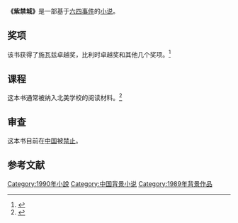 {{Infobox book
| name = 紫禁城
| series = 
| image = <!-- 檔案不存在 William Bell - Forbidden City.jpeg ，可從英文維基百科取得 -->
<!--prefer 1st edition-->| author = {{tsl|en|William E. Bell||William E. Bell}}
| title_orig = 
| translator = 
| cover_artist = World Wide Photos
| country = [[加拿大|加拿大]]
| language = [[英语|英语]]
| genre = [[小说|小说]]
| publisher = Seal Books by arrangement with Doubleday Canada
| release_date = 1990
| media_type = 印刷([[平装书|平装书]])
| pages = 274
| isbn = 0-7704-2813-4
| oclc = 
| preceded_by = 
| followed_by = |<!-- See Wikipedia:WikiProject_Novels or Wikipedia:WikiProject_Books -->
| caption = 
}}

'''《紫禁城》'''是一部基于[[六四事件|六四事件]]的[[小说|小说]]。

== 奖项 ==
该书获得了施瓦兹卓越奖，比利时卓越奖和其他几个奖项。<ref>{{cite web|title=Forbidden City by William Bell|url=http://www.randomhouse.ca/catalog/display.pperl?isbn=9780770428136|accessdate=2010-06-11|last=Book|first=RandomHouse|publisher=RandomHouse.ca|archive-date=2012-03-22|archive-url=https://web.archive.org/web/20120322034011/http://www.randomhouse.ca/catalog/display.pperl?isbn=9780770428136|dead-url=no}}</ref>

== 课程 ==
这本书通常被纳入北美学校的阅读材料。<ref>{{cite web|title=Online Resources for Students & Teachers|url=http://olc.spsd.sk.ca/teachers/onlineresources.html|accessdate=2010-06-11|last=Online|first=Teacher Resources|work=Saskatoon Public School Division|publisher=Online Learning Centre|archive-date=2009-05-09|archive-url=https://web.archive.org/web/20090509211032/http://olc.spsd.sk.ca/teachers/onlineresources.html|dead-url=no}}</ref>

== 审查 ==
这本书目前在[[中华人民共和国|中国]]被[[中华人民共和国审查制度|禁止]]。

== 参考文献 ==
<references />

{{book-stub}}
[[Category:1990年小說|Category:1990年小說]]
[[Category:中国背景小说|Category:中国背景小说]]
[[Category:1989年背景作品|Category:1989年背景作品]]